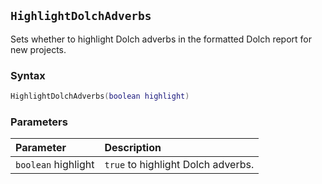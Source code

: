 ::: {.minipage data-latex="{\textwidth}"}
## `HighlightDolchAdverbs`

Sets whether to highlight Dolch adverbs in the formatted Dolch report for new projects.

### Syntax {-}

``` .lua
HighlightDolchAdverbs(boolean highlight)
```

### Parameters {-}

**Parameter** | **Description**
| :-- | :-- |
| `boolean` highlight | `true` to highlight Dolch adverbs. |
:::

